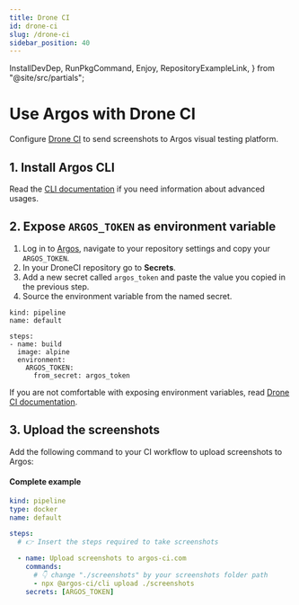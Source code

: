 ```yaml
---
title: Drone CI
id: drone-ci
slug: /drone-ci
sidebar_position: 40
---
```


  InstallDevDep,
  RunPkgCommand,
  Enjoy,
  RepositoryExampleLink,
} from "@site/src/partials";

# Use Argos with Drone CI

Configure [Drone CI](https://www.drone.io/) to send screenshots to Argos visual testing platform.

## 1. Install Argos CLI

<InstallDevDep dependency="@argos-ci/cli" />

Read the [CLI documentation](/argos-cli#advanced-usage) if you need information about
advanced usages.

## 2. Expose `ARGOS_TOKEN` as environment variable

1. Log in to [Argos](https://app.argos-ci.com), navigate to your repository settings and copy your `ARGOS_TOKEN`.
2. In your DroneCI repository go to **Secrets**.
3. Add a new secret called `argos_token` and paste the value you copied in the previous step.
4. Source the environment variable from the named secret.

```
kind: pipeline
name: default

steps:
- name: build
  image: alpine
  environment:
    ARGOS_TOKEN:
      from_secret: argos_token
```

If you are not comfortable with exposing environment variables, read [Drone CI documentation](https://docs.drone.io/secret/repository/).

## 3. Upload the screenshots

Add the following command to your CI workflow to upload screenshots to Argos:

<RunPkgCommand command="@argos-ci/cli upload ./screenshots" />

#### Complete example

```yml title=".drone.yml"
kind: pipeline
type: docker
name: default

steps:
  # 👉 Insert the steps required to take screenshots

  - name: Upload screenshots to argos-ci.com
    commands:
      # 👇 change "./screenshots" by your screenshots folder path
      - npx @argos-ci/cli upload ./screenshots
    secrets: [ARGOS_TOKEN]
```

<RepositoryExampleLink />

<Enjoy />
